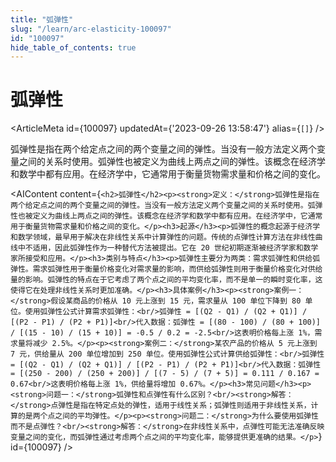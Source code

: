 ```yaml
---
title: "弧弹性"
slug: "/learn/arc-elasticity-100097"
id: "100097"
hide_table_of_contents: true
---
```



# 弧弹性

<ArticleMeta id={100097} updatedAt={'2023-09-26 13:58:47'} alias={`[]`} />
<div className='border-solid border-b border-t-0 my-4 border-[var(--ifm-color-gray-300)]' />

弧弹性是指在两个给定点之间的两个变量之间的弹性。当没有一般方法定义两个变量之间的关系时使用。弧弹性也被定义为曲线上两点之间的弹性。该概念在经济学和数学中都有应用。在经济学中，它通常用于衡量货物需求量和价格之间的变化。

<AIContent content={`<h2>弧弹性</h2><p><strong>定义：</strong>弧弹性是指在两个给定点之间的两个变量之间的弹性。当没有一般方法定义两个变量之间的关系时使用。弧弹性也被定义为曲线上两点之间的弹性。该概念在经济学和数学中都有应用。在经济学中，它通常用于衡量货物需求量和价格之间的变化。</p><h3>起源</h3><p>弧弹性的概念起源于经济学和数学领域，最早用于解决在非线性关系中计算弹性的问题。传统的点弹性计算方法在非线性曲线中不适用，因此弧弹性作为一种替代方法被提出。它在 20 世纪初期逐渐被经济学家和数学家所接受和应用。</p><h3>类别与特点</h3><p>弧弹性主要分为两类：需求弧弹性和供给弧弹性。需求弧弹性用于衡量价格变化对需求量的影响，而供给弧弹性则用于衡量价格变化对供给量的影响。弧弹性的特点在于它考虑了两个点之间的平均变化率，而不是单一的瞬时变化率，这使得它在处理非线性关系时更加准确。</p><h3>具体案例</h3><p><strong>案例一：</strong>假设某商品的价格从 10 元上涨到 15 元，需求量从 100 单位下降到 80 单位。使用弧弹性公式计算需求弧弹性：<br/>弧弹性 = [(Q2 - Q1) / (Q2 + Q1)] / [(P2 - P1) / (P2 + P1)]<br/>代入数据：弧弹性 = [(80 - 100) / (80 + 100)] / [(15 - 10) / (15 + 10)] = -0.5 / 0.2 = -2.5<br/>这表明价格每上涨 1%，需求量将减少 2.5%。</p><p><strong>案例二：</strong>某农产品的价格从 5 元上涨到 7 元，供给量从 200 单位增加到 250 单位。使用弧弹性公式计算供给弧弹性：<br/>弧弹性 = [(Q2 - Q1) / (Q2 + Q1)] / [(P2 - P1) / (P2 + P1)]<br/>代入数据：弧弹性 = [(250 - 200) / (250 + 200)] / [(7 - 5) / (7 + 5)] = 0.111 / 0.167 = 0.67<br/>这表明价格每上涨 1%，供给量将增加 0.67%。</p><h3>常见问题</h3><p><strong>问题一：</strong>弧弹性和点弹性有什么区别？<br/><strong>解答：</strong>点弹性是指在特定点处的弹性，适用于线性关系；弧弹性则适用于非线性关系，计算的是两个点之间的平均弹性。</p><p><strong>问题二：</strong>为什么要使用弧弹性而不是点弹性？<br/><strong>解答：</strong>在非线性关系中，点弹性可能无法准确反映变量之间的变化，而弧弹性通过考虑两个点之间的平均变化率，能够提供更准确的结果。</p>`} id={100097} />
